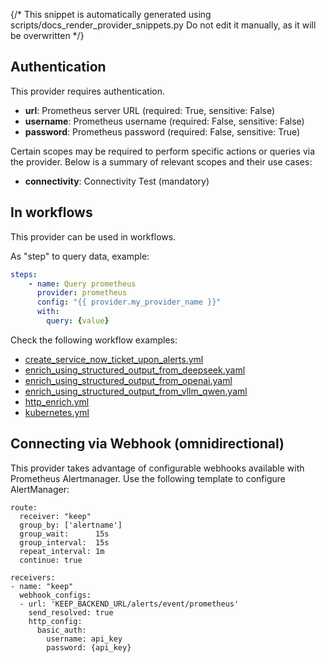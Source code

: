 {/* This snippet is automatically generated using scripts/docs_render_provider_snippets.py
Do not edit it manually, as it will be overwritten */}

## Authentication
This provider requires authentication.
- **url**: Prometheus server URL (required: True, sensitive: False)
- **username**: Prometheus username (required: False, sensitive: False)
- **password**: Prometheus password (required: False, sensitive: True)

Certain scopes may be required to perform specific actions or queries via the provider. Below is a summary of relevant scopes and their use cases:
- **connectivity**: Connectivity Test (mandatory)



## In workflows

This provider can be used in workflows.


As "step" to query data, example:
```yaml
steps:
    - name: Query prometheus
      provider: prometheus
      config: "{{ provider.my_provider_name }}"
      with:
        query: {value}
```





Check the following workflow examples:
- [create_service_now_ticket_upon_alerts.yml](https://github.com/keephq/keep/blob/main/examples/workflows/create_service_now_ticket_upon_alerts.yml)
- [enrich_using_structured_output_from_deepseek.yaml](https://github.com/keephq/keep/blob/main/examples/workflows/enrich_using_structured_output_from_deepseek.yaml)
- [enrich_using_structured_output_from_openai.yaml](https://github.com/keephq/keep/blob/main/examples/workflows/enrich_using_structured_output_from_openai.yaml)
- [enrich_using_structured_output_from_vllm_qwen.yaml](https://github.com/keephq/keep/blob/main/examples/workflows/enrich_using_structured_output_from_vllm_qwen.yaml)
- [http_enrich.yml](https://github.com/keephq/keep/blob/main/examples/workflows/http_enrich.yml)
- [kubernetes.yml](https://github.com/keephq/keep/blob/main/examples/workflows/kubernetes.yml)

## Connecting via Webhook (omnidirectional)

This provider takes advantage of configurable webhooks available with Prometheus Alertmanager. Use the following template to configure AlertManager:

```
route:
  receiver: "keep"
  group_by: ['alertname']
  group_wait:      15s
  group_interval:  15s
  repeat_interval: 1m
  continue: true

receivers:
- name: "keep"
  webhook_configs:
  - url: 'KEEP_BACKEND_URL/alerts/event/prometheus'
    send_resolved: true
    http_config:
      basic_auth:
        username: api_key
        password: {api_key}
```
